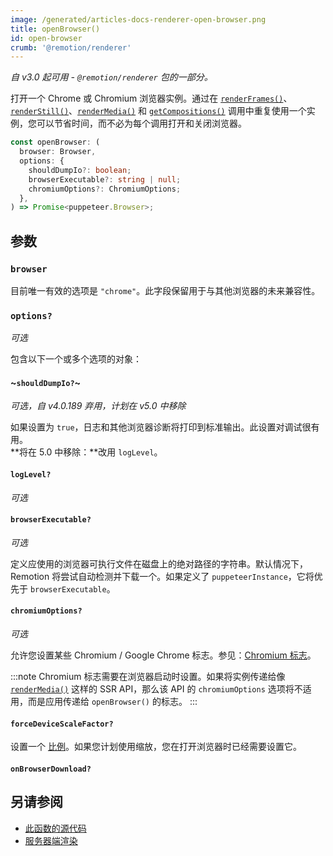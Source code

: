 ```yaml
---
image: /generated/articles-docs-renderer-open-browser.png
title: openBrowser()
id: open-browser
crumb: '@remotion/renderer'
---
```


_自 v3.0 起可用 - `@remotion/renderer` 包的一部分。_

打开一个 Chrome 或 Chromium 浏览器实例。通过在 [`renderFrames()`](/docs/renderer/render-frames)、[`renderStill()`](/docs/renderer/render-still)、[`renderMedia()`](/docs/renderer/render-media) 和 [`getCompositions()`](/docs/renderer/get-compositions) 调用中重复使用一个实例，您可以节省时间，而不必为每个调用打开和关闭浏览器。

```ts
const openBrowser: (
  browser: Browser,
  options: {
    shouldDumpIo?: boolean;
    browserExecutable?: string | null;
    chromiumOptions?: ChromiumOptions;
  },
) => Promise<puppeteer.Browser>;
```

## 参数

### `browser`

目前唯一有效的选项是 `"chrome"`。此字段保留用于与其他浏览器的未来兼容性。

### `options?`

_可选_

包含以下一个或多个选项的对象：

#### ~`shouldDumpIo?`~

_可选，自 v4.0.189 弃用，计划在 v5.0 中移除_

如果设置为 `true`，日志和其他浏览器诊断将打印到标准输出。此设置对调试很有用。  
**将在 5.0 中移除：**改用 `logLevel`。

#### `logLevel?`<AvailableFrom v="4.0.189"/>

_可选_

<Options id="log" />

#### `browserExecutable?`

_可选_

定义应使用的浏览器可执行文件在磁盘上的绝对路径的字符串。默认情况下，Remotion 将尝试自动检测并下载一个。如果定义了 `puppeteerInstance`，它将优先于 `browserExecutable`。

#### `chromiumOptions?`

_可选_

允许您设置某些 Chromium / Google Chrome 标志。参见：[Chromium 标志](/docs/chromium-flags)。

:::note
Chromium 标志需要在浏览器启动时设置。如果将实例传递给像 [`renderMedia()`](/docs/renderer/render-media) 这样的 SSR API，那么该 API 的 `chromiumOptions` 选项将不适用，而是应用传递给 `openBrowser()` 的标志。
:::

#### `forceDeviceScaleFactor?`

设置一个 [比例](/docs/scaling)。如果您计划使用缩放，您在打开浏览器时已经需要设置它。 



#### `onBrowserDownload?`<AvailableFrom v="4.0.137" />

<Options id="on-browser-download" />

## 另请参阅

- [此函数的源代码](https://github.com/remotion-dev/remotion/blob/main/packages/renderer/src/open-browser.ts)
- [服务器端渲染](/docs/ssr)
